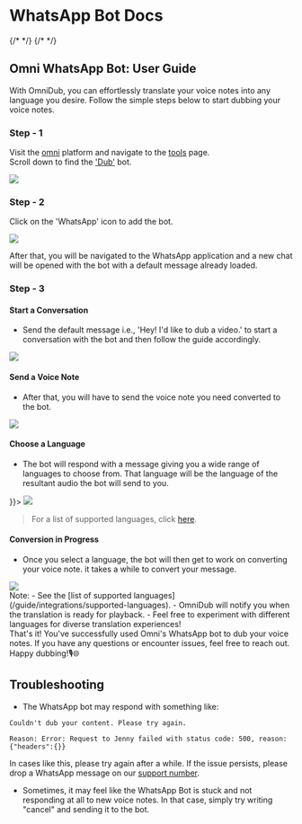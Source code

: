 
# WhatsApp Bot Docs


<div style={{
    display: 'flex',
    alignItems: 'center',
    justifyContent: 'center',
    margin: '1.5rem'
}}>
{/* <Bleed> */}
    <ReactPlayer style={{
        width: '100%'
    }} url='https://www.youtube.com/watch?v=d74lL7PRxcU' autoPlay muted={true} controls={true}/>
{/* </Bleed> */}
</div>

## Omni WhatsApp Bot: User Guide

With OmniDub, you can effortlessly translate your voice notes into any language you desire. Follow the simple steps below to start dubbing your voice notes.
<br/>
<div
    style={{
        fontStyle: 'italic',
        fontWeight: 'bold',
    }}
>

</div>

### Step - 1
Visit the [omni](https://www.getomni.app/) platform and navigate to the [tools](https://www.getomni.app/tools) page.<br/>Scroll down to find the ['Dub'](https://www.getomni.app/dub) bot.

<div style={{
    display: 'flex',
    alignItems: 'center',
    justifyContent: 'center',
    marginTop: 30,
}}>
    <img src="https://i.imgur.com/BlIY4QH.jpeg" width={500} />
</div>

### Step - 2
Click on the 'WhatsApp' icon to add the bot.

<div style={{
    display: 'flex',
    alignItems: 'center',
    justifyContent: 'center',
    marginTop: 30,
}}>
    <img src="https://i.imgur.com/uKrOdUh.jpeg" width={500} />
</div>

After that, you will be navigated to the WhatsApp application and a new chat will be opened with the bot with a default message already loaded.

### Step - 3

#### Start a Conversation
- Send the default message i.e., 'Hey! I'd like to dub a video.' to start a conversation with the bot and then follow the guide accordingly.

<div style={{
    display: 'flex',
    alignItems: 'center',
    justifyContent: 'center',
    marginTop: 30,
}}>
    <img src="https://i.imgur.com/YJqEj76.jpeg" width={500} />
</div>


#### Send a Voice Note
- After that, you will have to send the voice note you need converted to the bot.

<div style={{
    display: 'flex',
    alignItems: 'center',
    justifyContent: 'center',
    marginTop: 30,
}}>
    <img src="https://i.imgur.com/rErkROD.jpeg" width={500} />
</div>

#### Choose a Language
- The bot will respond with a message giving you a wide range of languages to choose from. That language will be the language of the resultant audio the bot will send to you.

<div style={{
    display: 'flex',
    alignItems: 'center',
    justifyContent: 'center',
    marginTop: 30,

}}>
    <img src="https://i.imgur.com/qZURrTC.jpeg" width={500} />
</div>

> For a list of supported languages, click [here](./supported-languages).

#### Conversion in Progress
- Once you select a language, the bot will then get to work on converting your voice note. it takes a while to convert your message.

<div style={{
    display: 'flex',
    alignItems: 'center',
    justifyContent: 'center',
    marginTop: 30,
}}>
    <img src="https://i.imgur.com/sLY9ARP.jpeg" width={500} />
</div>

<div style={{
    fontStyle: 'italic',
}}>
<span
 style={{
    fontSize: 20,
    fontWeight: 'bold'
 }}
>Note:</span>
- See the [list of supported languages](/guide/integrations/supported-languages).
- OmniDub will notify you when the translation is ready for playback.
- Feel free to experiment with different languages for diverse translation experiences!
</div>

<div 
    style={{
        fontSize: 20,
        fontWeight: 'bold',
        marginTop: 30,
    }}
>
That's it! You've successfully used Omni's WhatsApp bot to dub your voice notes. If you have any questions or encounter issues, feel free to reach out. Happy dubbing!🎙️🌐
</div>

## Troubleshooting

- The WhatsApp bot may respond with something like:
```
Couldn't dub your content. Please try again.

Reason: Error: Request to Jenny failed with status code: 500, reason: {"headers":{}}
```
In cases like this, please try again after a while. If the issue persists, please drop a WhatsApp message on our [support number](https://wa.me/923270559202?text=I%20need%20help%20with%20the%20OmniDub%20WhatsApp%20Bot.).

- Sometimes, it may feel like the WhatsApp Bot is stuck and not responding at all to new voice notes. In that case, simply try writing "cancel" and sending it to the bot.
